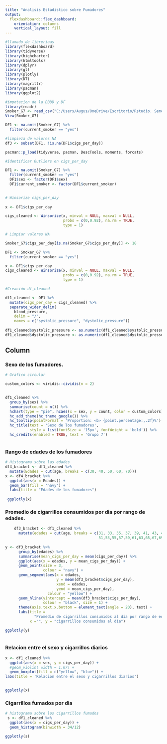 ```yaml
---
title: "Analisis Estadistico sobre Fumadores"
output: 
  flexdashboard::flex_dashboard:
    orientation: columns
    vertical_layout: fill
---
```


```r
#llamado de libreriaas 
library(flexdashboard)
library(tidyverse)
library(highcharter)
library(htmltools)
library(dplyr)
library(gt)
library(plotly)
library(DT)
library(magrittr)
library(pacman)
library(ggplot2)
```

```r
#impotacion de la BBDD y DF
library(readr)
Smoker_G7 <- read_csv("C:/Users/Augus/OneDrive/Escritorio/Rstudio. Semestre I-2024/Smoker G7.csv")
View(Smoker_G7)

DF1 <- na.omit(Smoker_G7) %>% 
  filter(current_smoker == "yes")

#limpieza de valores NA
df3 <- subset(DF1, !is.na(DF1$cigs_per_day))

```



```r

pacman::p_load(tidyverse, pacman, DescTools, moments, forcats)

#Identificar Outliers en cigs_per_day 

DF1 <- na.omit(Smoker_G7) %>% 
  filter(current_smoker == "yes")
  DF1$sex <- factor(DF1$sex)
  DF1$current_smoker <- factor(DF1$current_smoker)

  
# Winsorize cigs_per_day
  
x <- DF1$cigs_per_day

cigs_cleaned <- Winsorize(x, minval = NULL, maxval = NULL,
                          probs = c(0,0.92), na.rm = TRUE, 
                          type = 1)

# Limpiar valores NA

Smoker_G7$cigs_per_day[is.na(Smoker_G7$cigs_per_day)] <- 18

DF1 <- Smoker_G7 %>%
  filter(current_smoker == "yes")

x <- DF1$cigs_per_day
cigs_cleaned <- Winsorize(x, minval = NULL, maxval = NULL,
                          probs = c(0,0.92), na.rm = TRUE, 
                          type = 1)

#Creación df_cleaned

df1_cleaned <- DF1 %>% 
  mutate(cigs_per_day = cigs_cleaned) %>% 
  separate_wider_delim(
    blood_pressure,
    delim = "/",
    names = c("systolic_pressure", "dystolic_pressure"))
  
df1_cleaned$systolic_pressure <- as.numeric(df1_cleaned$systolic_pressure)
df1_cleaned$dystolic_pressure <- as.numeric(df1_cleaned$dystolic_pressure)

```



Column {.tabset .tabset-fade data-width=500}
-----------------------------------------------------------------------

### Sexo de los fumadores.

```r

# Grafico circular 

custom_colors <- viridis::cividis(n = 2)

         
df1_cleaned %>%
  group_by(sex) %>%
  summarise(count = n()) %>%
  hchart(type = "pie", hcaes(x = sex, y = count, color = custom_colors)) %>%
  hc_add_theme(hc_theme_google()) %>%
  hc_tooltip(pointFormat = 'Proportion: <b> {point.percentage:,.2f}%') %>%
  hc_title(text = 'Sexo de los fumadores',  
           style = list(fontSize = '15px', fontWeight = 'bold')) %>%
  hc_credits(enabled = TRUE, text = 'Grupo 7')



```


### Rango de edades de los fumadores

```r
# Histograma sobre las edades
df4_bracket <- df1_cleaned %>%
  mutate(Edades = cut(age, breaks = c(30, 40, 50, 60, 70)))
x <- df4_bracket %>%
  ggplot(aes(x = Edades)) +
  geom_bar(fill = 'navy') +
  labs(title = "Edades de los fumadores")
    
 ggplotly(x)  

```



### Promedio de cigarrillos consumidos por dia por rango de edades.

```r

    df3_bracket <- df1_cleaned %>%
      mutate(edades = cut(age, breaks = c(31, 33, 35, 37, 39, 41, 43, 45, 47 ,49,
                                          51,53,55,57,59,61,63,65,67,69)))
    
y <- df3_bracket %>%
      group_by(edades) %>%
      summarise(mean_cigs_per_day = mean(cigs_per_day)) %>%
      ggplot(aes(x = edades, y = mean_cigs_per_day)) +
      geom_point(size = 3,
                 colour = "navy") +
      geom_segment(aes(x = edades,
                       y = mean(df3_bracket$cigs_per_day),
                       xend = edades,
                       yend = mean_cigs_per_day),
                   colour = "yellow") +
      geom_hline(yintercept = mean(df3_bracket$cigs_per_day),
                 colour = "black", size = 1) +
      theme(axis.text.x.bottom = element_text(angle = 20), text) +
      labs(title = 
             "Promedio de cigarrillos consumidos al día por rango de edades",
           x ="", y = "cigarrillos consumidos al día")

ggplotly(y)
    
```

### Relacion entre el sexo y cigarrillos diarios
```r

x <- df1_cleaned %>%
  ggplot(aes(x = sex, y = cigs_per_day)) +
  #geom_violin( width = 1.07) +
  geom_boxplot(fill = c("yellow", "blue")) +
labs(title = 'Relacion entre el sexo y cigarrillos diarios') 

 
ggplotly(x)

```

### Cigarrillos fumados por dia
```r
# histograma sobre los cigarrillos fumados
 s <- df1_cleaned %>%
  ggplot(aes(x = cigs_per_day)) +
  geom_histogram(binwidth = 34/12)

ggplotly(s)

```



